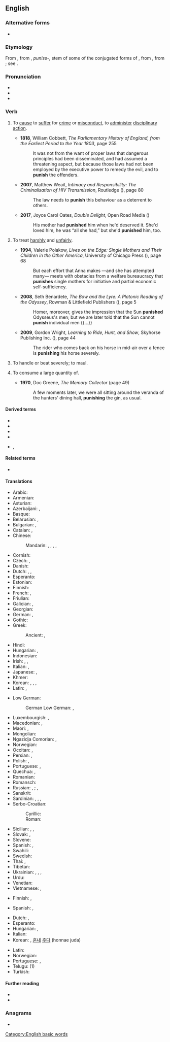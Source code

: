 ==English==

===Alternative forms===
* {{alter|en|punishe||obsolete}}

===Etymology===
{{root|en|ine-pro|*kʷey-}}
From {{inh|en|enm|punischen}}, from {{der|en|xno|-}}, {{der|en|fro|-}} ''puniss-'', stem of some of the conjugated forms of {{m|fro|punir}}, from {{der|en|la|puniō|t=to inflict punishment upon}}, from {{m|la|poena||punishment, penalty}}; see {{m|en|pain}}.

===Pronunciation===
* {{IPA|en|/ˈpʌnɪʃ/}}
* {{hyph|en|pun|ish}}
* {{audio|en|en-us-punish.ogg|Audio (US)}}

===Verb===
{{en-verb|es}}

# {{lb|en|transitive}} To [[cause]] to [[suffer]] for [[crime]] or [[misconduct]], to [[administer]] [[disciplinary]] [[action]].
#* '''1818''', William Cobbett, ''The Parliamentary History of England, from the Earliest Period to the Year 1803'', page 255
#*: It was not from the want of proper laws that dangerous principles had been disseminated, and had assumed a threatening aspect, but because those laws had not been employed by the executive power to remedy the evil, and to '''punish''' the offenders.
#* '''2007''', Matthew Weait, ''Intimacy and Responsibility: The Criminalisation of HIV Transmission'', Routledge ({{ISBN|9781135308162}}), page 80
#*: The law needs to '''punish''' this behaviour as a deterrent to others.
#* '''2017''', Joyce Carol Oates, ''Double Delight'', Open Road Media ({{ISBN|9781504045155}})
#*: His mother had '''punished''' him when he'd deserved it. She'd loved him, he was “all she had,” but she'd '''punished''' him, too.
#: {{syn|en|castigate}}
#: {{ux|en|If a prince violates the law, then he must be '''punished''' like an ordinary person.}}
# {{lb|en|transitive|figuratively}} To treat [[harsh]]ly and [[unfair]]ly.
#* '''1994''', Valerie Polakow, ''Lives on the Edge: Single Mothers and Their Children in the Other America'', University of Chicago Press ({{ISBN|9780226219646}}), page 68
#*: But each effort that Anna makes —and she has attempted many— meets with obstacles from a welfare bureaucracy that '''punishes''' single mothers for initiative and partial economic self-sufficiency.
#* '''2008''', Seth Benardete, ''The Bow and the Lyre: A Platonic Reading of the Odyssey'', Rowman & Littlefield Publishers ({{ISBN|9780742565975}}), page 5
#*: Homer, moreover, gives the impression that the Sun '''punished''' Odysseus's men; but we are later told that the Sun cannot '''punish''' individual men {{...}}
#* '''2009''', Gordon Wright, ''Learning to Ride, Hunt, and Show'', Skyhorse Publishing Inc. ({{ISBN|9781602397262}}), page 44
#*: The rider who comes back on his horse in mid-air over a fence is '''punishing''' his horse severely.
#: {{syn|en|mistreat}}
# {{lb|en|transitive|colloquial}} To handle or beat severely; to maul.
# {{lb|en|transitive|colloquial}} To consume a large quantity of.
#* '''1970''', Doc Greene, ''The Memory Collector'' (page 49)
#*: A few moments later, we were all sitting around the veranda of the hunters' dining hall, '''punishing''' the gin, as usual.

====Derived terms====
* {{l|en|punishable}}
* {{l|en|punisher|pos=n}}
* {{l|en|punishing}}
* {{l|en|punishment|pos=n}}
* {{l|en|telish}}, {{l|en|telishment}}

====Related terms====
* {{l|en|pain}}

====Translations====
{{trans-top|to cause to suffer for crime or misconduct}}
* Arabic: {{t|ar|عَاقَبَ}}
* Armenian: {{t+|hy|պատժել}}
* Asturian: {{t|ast|castigar}}
* Azerbaijani: {{t|az|cəzalandırmaq}}, {{t|az|cəzasını vermək}}
* Basque: {{t|eu|zigortu}}
* Belarusian: {{t|be|кара́ць|impf}}, {{t|be|пакара́ць|pf}}
* Bulgarian: {{t+|bg|нака́звам|impf}}, {{t|bg|нака́жа|pf}}
* Catalan: {{t+|ca|castigar}}, {{t+|ca|punir}}
* Chinese:
*: Mandarin: {{t+|cmn|懲罰}}, {{t+|cmn|惩罚|tr=chéngfá}}, {{t+|cmn|處罰}}, {{t+|cmn|处罚|tr=chǔfá}}, {{t+|cmn|制裁|tr=zhìcái}}
* Cornish: {{t|kw|kessydhya}}
* Czech: {{t+|cs|trestat|impf}}, {{t|cs|potrestat|pf}}
* Danish: {{t|da|straffe}}
* Dutch: {{t+|nl|straffen}}, {{t+|nl|afstraffen}}, {{t+|nl|bestraffen}}
* Esperanto: {{t|eo|puni}}
* Estonian: {{t|et|karistama}}
* Finnish: {{t+|fi|rangaista}}
* French: {{t+|fr|punir}}, {{t+|fr|châtier}}
* Friulian: {{t|fur|cjastiâ}}
* Galician: {{t|gl|castigar}}, {{t|gl|punir}}
* Georgian: {{t|ka|დასჯა}}
* German: {{t+|de|bestrafen}}, {{t+|de|strafen}}
* Gothic: {{t|got|𐍅𐌻𐌹𐌶𐌾𐌰𐌽}}
* Greek: {{t+|el|τιμωρώ}}
*: Ancient: {{t|grc|τιμωρέω}}, {{t|grc|κολάζω}}
* Hindi: {{t|hi|सज़ा देना}}
* Hungarian: {{t+|hu|büntet}}, {{t+|hu|megbüntet}}
* Indonesian: {{t+|id|menghukum}}
* Irish: {{t|ga|cuir pionós ar}}, {{t|ga|pionósaigh}}, {{t|ga|aifir}}
* Italian: {{t+|it|punire}}, {{t+|it|castigare}}
* Japanese: {{t|ja|罰する|tr=ばっする, bassuru}}, {{t|ja|[[懲罰]]する|tr=ちょうばつする, chōbatsu suru}}
* Khmer: {{t|km|ដាក់តន្ឌកម្ផ}}
* Korean: {{t+|ko|벌주다}}, {{t+|ko|징벌하다}}, {{t+|ko|처벌하다}}, {{t|ko|응징하다}}
* Latin: {{t+|la|multō}}, {{t|la|pūniō}}
{{trans-mid}}
* Low German:
*: German Low German: {{t|nds-de|strafen}}, {{t|nds-de|bestrafen}}
* Luxembourgish: {{t|lb|strofen}}, {{t|lb|bestrofen}}
* Macedonian: {{t|mk|казнува|impf}}, {{t|mk|казни|pf}}
* Maori: {{t|mi|ngahi}}, {{t|mi|ngawhi}}
* Mongolian: {{t+|mn|шийтгэх}}
* Ngazidja Comorian: {{t|zdj|âdhiɓu|alt=uâdhiɓu}}, {{t|zdj|hukumu|alt=uhukumu}}
* Norwegian: {{t+|no|straffe}}
* Occitan: {{t+|oc|castigar}}, {{t|oc|punir}}
* Persian: {{t+|fa|ادب کردن|tr=adab kardan}}, {{t|fa|مجازات کردن|tr=mojâzât kardan}}
* Polish: {{t+|pl|karać|impf}}, {{t+|pl|ukarać|pf}}
* Portuguese: {{t+|pt|castigar}}, {{t+|pt|punir}}
* Quechua: {{t|qu|maqakuy}}, {{t|qu|wanay}}
* Romanian: {{t+|ro|pedepsi}}
* Romansch: {{t|rm|chastiar}}
* Russian: {{t+|ru|нака́зывать|impf}}, {{t+|ru|наказа́ть|pf}}; {{t+|ru|кара́ть|impf}}, {{t+|ru|покара́ть|pf}}
* Sanskrit: {{t|sa|चयते}}
* Sardinian: {{t|sc|casticare}}, {{t|sc|castigae}}, {{t|sc|castigai}}, {{t|sc|castigare}}
* Serbo-Croatian:
*: Cyrillic: {{t|sh|ка̏знити|impf}}
*: Roman: {{t+|sh|kȁzniti|impf}}
* Sicilian: {{t+|scn|castigari}}, {{t+|scn|castijari}}, {{t+|scn|castiari}}
* Slovak: {{t|sk|trestať|impf}}, {{t|sk|potrestať|pf}}
* Slovene: {{t+|sl|kaznovati|impf}}
* Spanish: {{t+|es|castigar}}, {{t+|es|punir}}
* Swahili: {{t|sw|ku[[adhibu]]}}
* Swedish: {{t+|sv|straffa}}
* Thai: {{t+|th|ลงโทษ}}, {{t|th|ทำโทษ}}
* Tibetan: {{t-needed|bo}}
* Ukrainian: {{t|uk|кара́ти|impf}}, {{t|uk|покара́ти|pf}}, {{t|uk|нака́зувати|impf}}, {{t|uk|наказа́ти|pf}}
* Urdu: {{t|ur|سزا دینا|tr=sazā denā}}
* Venetian: {{t|vec|castigar}}
* Vietnamese: {{t+|vi|phạt}}, {{t+|vi|trừng phạt}}
{{trans-bottom}}

{{trans-top|to treat harshly and unfairly}}
* Finnish: {{t+|fi|rangaista}}, {{t+|fi|kurittaa}}
{{trans-mid}}
* Spanish: {{t+|es|castigar}}, {{t+|es|maltratar}}
{{trans-bottom}}

{{checktrans-top}}
* Dutch: {{t+check|nl|straffen}}, {{t+check|nl|afstraffen}}
* Esperanto: {{t-check|eo|puni}}
* Hungarian: {{t+check|hu|bántalmaz}}, {{t+|hu|helybenhagy}}
* Italian: {{t+check|it|punire}}
* Korean: {{t-check|ko|강타하다}}, [[혼내다|혼내]] [[주다]] (honnae juda)
{{trans-mid}}
* Latin: {{t-check|la|punire}}
* Norwegian: {{t+check|no|skade}}
* Portuguese: {{t+check|pt|castigar}}, {{t+|pt|punir}}
* Telugu: {{t+check|te|శిక్షించు}} (1)
* Turkish: {{t+check|tr|cezalandırmak}}
{{trans-bottom}}

====Further reading====
* {{R:Webster 1913}}
* {{R:Century 1911}}

===Anagrams===
* {{anagrams|en|a=hinpsu|push in|push-in|pushin'|unship}}

[[Category:English basic words]]